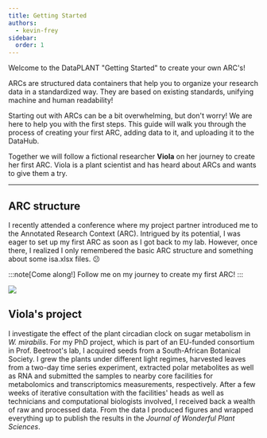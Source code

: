 ```yaml
---
title: Getting Started
authors:
  - kevin-frey
sidebar:
  order: 1
---
```



Welcome to the DataPLANT "Getting Started" to create your own ARC's!

ARCs are structured data containers that help you to organize your research data in a standardized way. They are based on existing standards, unifying machine and human readability!

Starting out with ARCs can be a bit overwhelming, but don't worry! We are here to help you with the first steps. This guide will walk you through the process of creating your first ARC, adding data to it, and uploading it to the DataHub.

Together we will follow a fictional researcher **Viola** on her journey to create her first ARC. Viola is a plant scientist and has heard about ARCs and wants to give them a try.

---

## ARC structure 

<ViolaSays>
I recently attended a conference where my project partner introduced me to the Annotated Research Context (ARC). Intrigued by its potential, I was eager to set up my first ARC as soon as I got back to my lab. However, once there, I realized I only remembered the basic ARC structure and something about some isa.xlsx files. 😕

:::note[Come along!]
Follow me on my journey to create my first ARC!
:::

</ViolaSays>


![](@images/start-here/newDPfigures/arc-bag.svg)


## Viola's project


<ViolaSays>

I investigate the effect of the plant circadian clock on sugar metabolism in *W. mirabilis*. For my PhD project, which is part of an EU-funded consortium in Prof. Beetroot's lab, I acquired seeds from a South-African Botanical Society. I grew the plants under different light regimes, harvested leaves from a two-day time series experiment, extracted polar metabolites as well as RNA and submitted the samples to nearby core facilities for metabolomics and transcriptomics measurements, respectively. After a few weeks of iterative consultation with the facilities' heads as well as technicians and computational biologists involved, I received back a wealth of raw and processed data. From the data I produced figures and wrapped everything up to publish the results in the *Journal of Wonderful Plant Sciences*.

</ViolaSays>






